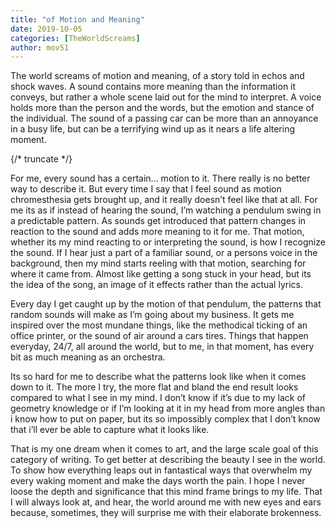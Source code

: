 ```yaml
---
title: "of Motion and Meaning"
date: 2019-10-05
categories: [TheWorldScreams]
author: mov51
---
```

The world screams of motion and meaning, of a story told in echos and shock waves. A sound contains more meaning than the information it conveys, but rather a whole scene laid out for the mind to interpret. A voice holds more than the person and the words, but the emotion and stance of the individual. The sound of a passing car can be more than an annoyance in a busy life, but can be a terrifying wind up as it nears a life altering moment.

{/* truncate */}

For me, every sound has a certain… motion to it. There really is no better way to describe it. But every time I say that I feel sound as motion chromesthesia gets brought up, and it really doesn’t feel like that at all. For me its as if instead of hearing the sound, I’m watching a pendulum swing in a predictable pattern. As sounds get introduced that pattern changes in reaction to the sound and adds more meaning to it for me. That motion, whether its my mind reacting to or interpreting the sound, is how I recognize the sound. If I hear just a part of a familiar sound, or a persons voice in the background, then my mind starts reeling with that motion, searching for where it came from. Almost like getting a song stuck in your head, but its the idea of the song, an image of it effects rather than the actual lyrics.

Every day I get caught up by the motion of that pendulum, the patterns that random sounds will make as I’m going about my business. It gets me inspired over the most mundane things, like the methodical ticking of an office printer, or the sound of air around a cars tires. Things that happen everyday, 24/7, all around the world, but to me, in that moment, has every bit as much meaning as an orchestra.

Its so hard for me to describe what the patterns look like when it comes down to it. The more I try, the more flat and bland the end result looks compared to what I see in my mind. I don’t know if it’s due to my lack of geometry knowledge or if I’m looking at it in my head from more angles than i know how to put on paper, but its so impossibly complex that I don’t know that i’ll ever be able to capture what it looks like.

That is my one dream when it comes to art, and the large scale goal of this category of writing. To get better at describing the beauty I see in the world. To show how everything leaps out in fantastical ways that overwhelm my every waking moment and make the days worth the pain.
I hope I never loose the depth and significance that this mind frame brings to my life. That I will always look at, and hear, the world around me with new eyes and ears because, sometimes, they will surprise me with their elaborate brokenness. 